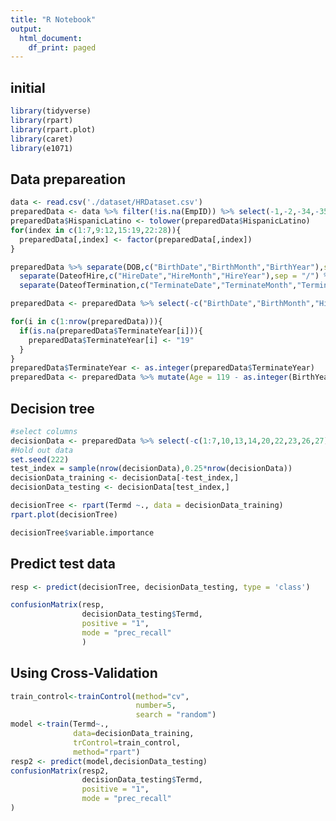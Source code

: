 ```yaml
---
title: "R Notebook"
output:
  html_document:
    df_print: paged
---
```

## initial
```r
library(tidyverse)
library(rpart)
library(rpart.plot)
library(caret)
library(e1071)
```

## Data prepareation
```r
data <- read.csv('./dataset/HRDataset.csv')
preparedData <- data %>% filter(!is.na(EmpID)) %>% select(-1,-2,-34,-35)
preparedData$HispanicLatino <- tolower(preparedData$HispanicLatino)
for(index in c(1:7,9:12,15:19,22:28)){
  preparedData[,index] <- factor(preparedData[,index])
}

preparedData %>% separate(DOB,c("BirthDate","BirthMonth","BirthYear"),sep = "/") %>% 
  separate(DateofHire,c("HireDate","HireMonth","HireYear"),sep = "/") %>% 
  separate(DateofTermination,c("TerminateDate","TerminateMonth","TerminateYear"),sep = "/") -> preparedData

preparedData <- preparedData %>% select(-c("BirthDate","BirthMonth","HireDate","HireMonth","TerminateDate","TerminateMonth"))

for(i in c(1:nrow(preparedData))){
  if(is.na(preparedData$TerminateYear[i])){
    preparedData$TerminateYear[i] <- "19"
  }
}
preparedData$TerminateYear <- as.integer(preparedData$TerminateYear)
preparedData <- preparedData %>% mutate(Age = 119 - as.integer(BirthYear),WorkedYear = as.integer(TerminateYear) - (as.integer(HireYear)-2000))
```

## Decision tree
```r
#select columns
decisionData <- preparedData %>% select(-c(1:7,10,13,14,20,22,23,26,27),-TerminateYear)
#Hold out data
set.seed(222)
test_index = sample(nrow(decisionData),0.25*nrow(decisionData))
decisionData_training <- decisionData[-test_index,]
decisionData_testing <- decisionData[test_index,]

decisionTree <- rpart(Termd ~., data = decisionData_training)
rpart.plot(decisionTree)
```
```r
decisionTree$variable.importance
```

## Predict test data
```r
resp <- predict(decisionTree, decisionData_testing, type = 'class')

confusionMatrix(resp,
                decisionData_testing$Termd,
                positive = "1",
                mode = "prec_recall"
                )
```

## Using Cross-Validation
```r
train_control<-trainControl(method="cv",
                            number=5,
                            search = "random")
model <-train(Termd~.,
              data=decisionData_training,
              trControl=train_control,
              method="rpart")
resp2 <- predict(model,decisionData_testing)
confusionMatrix(resp2,
                decisionData_testing$Termd,
                positive = "1",
                mode = "prec_recall"
)
```


